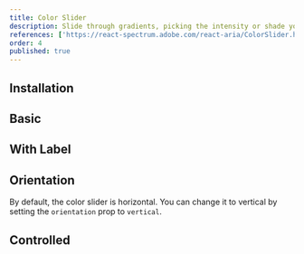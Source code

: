 ```yaml
---
title: Color Slider
description: Slide through gradients, picking the intensity or shade you need, as smoothly as sliding into your favorite jeans.
references: ['https://react-spectrum.adobe.com/react-aria/ColorSlider.html#props']
order: 4
published: true
---
```


## Installation
<Install component='color-slider' />

## Basic
<Demo center component='colors/color-slider/color-slider-demo' />

## With Label
<Demo center component='colors/color-slider/color-slider-with-label-demo' />

## Orientation
By default, the color slider is horizontal. You can change it to vertical by setting the `orientation` prop to `vertical`.
<Demo center component='colors/color-slider/color-slider-vertical-demo' />

## Controlled
<Demo center component='colors/color-slider/color-slider-controlled-demo' />
